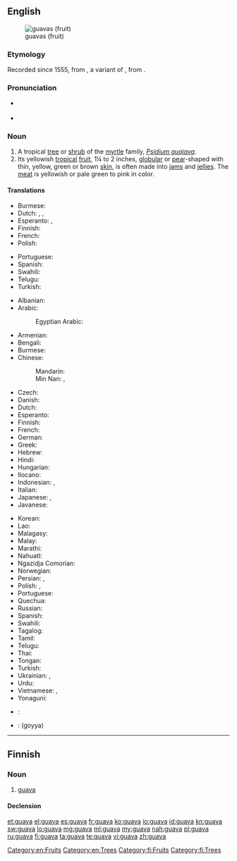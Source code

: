 ==English==
{{wikipedia}}
[[Image:Psidium guajava fruit.jpg|thumb|guavas (fruit)]]

===Etymology===
Recorded since 1555, from {{etyl|es|en}} {{term|guaya|lang=es}}, a variant of {{term|guayaba|lang=es}}, from {{etyl|arw|en}} {{term|guayabo||guava tree|lang=arw}}.

===Pronunciation===
* {{a|US}} {{IPA|/ˈɡwɑvə/}}
* {{rhymes|ɑːvə}}

===Noun===
{{en-noun}}

# A tropical [[tree]] or [[shrub]] of the [[myrtle]] family, ''[[Psidium guajava]]''.
# Its yellowish [[tropical]] [[fruit]], 1¼ to 2 inches, [[globular]] or [[pear]]-shaped with thin, yellow, green or brown [[skin]], is often made into [[jam]]s and [[jelly|jellies]]. The [[meat]] is yellowish or pale green to pink in color.

====Translations====
{{trans-top|tree or shrub}}
* Burmese: {{t|my|မာလကာပင်|tr=mà-là-kà-pin|sc=Mymr}}
* Dutch: {{t+|nl|guave}}, {{t|nl|guaveboom}}, {{t|nl|guavestruik}}
* Esperanto: {{t|eo|gujavujo}}, {{t|eo|gujavarbo}}
* Finnish: {{t+|fi|guava}}
* French: {{t+|fr|goyavier|m}}
* Polish: {{t|pl|guawa|f}}
{{trans-mid}}
* Portuguese: {{t|pt|goiabeira|f}}
* Spanish: {{t+|es|guayabo}}
* Swahili: {{t+|sw|mpera}}
* Telugu: {{t+|te|జామచెట్టు}}
* Turkish: {{t|tr|guava}}
{{trans-bottom}}

{{trans-top|fruit}}
* Albanian: {{t|sq|gujava|f}}
* Arabic: {{t|ar|غوافة|f|tr=ġuwāfa}}
*: Egyptian Arabic: {{t|arz|جوافة|f|tr=gawafa|sc=Arab}}
* Armenian: {{t|hy|գուավա|tr=guava}}
* Bengali: {{t|bn|পেয়ারা|tr=peyara|sc=Beng}}
* Burmese: {{t|my|မာလကာသီး|tr=mà-la-kà-thí|sc=Mymr}}
* Chinese:
*: Mandarin: {{t|cmn|番石榴|tr=fānshíliu|sc=Hani}}
*: Min Nan: {{t+|nan|林菝仔|tr=ná-pua̍t-á, ná-pa̍t-á|sc=Hans}}, {{t+|nan|菝仔|tr=pua̍t-á, pa̍t-á|sc=Hans}}
* Czech: {{t|cs|guava}}
* Danish: {{t|da|guava}}
* Dutch: {{t+|nl|guave}}
* Esperanto: {{t|eo|gujavo}}
* Finnish: {{t+|fi|guava}}
* French: {{t+|fr|goyave|f}}
* German: {{t+|de|Guave|f}}
* Greek: {{t|el|γκουάβα|f|tr=guáva}}
* Hebrew: {{t|he|גויאבה|f|tr=guyava|sc=Hebr}}
* Hindi: {{t|hi|अमरूद|tr=amrūd|sc=Deva}}
* Hungarian: {{t|hu|gujávafa}}
* Ilocano: {{t|ilo|bayabas}}
* Indonesian: {{t+|id|jambu batu}}, {{t+|id|jambu biji}}
* Italian: {{t|it|guava|f}}
* Japanese: {{t|ja|グアバ|tr=guaba}}, {{t|ja|グアヴァ|tr=guava|sc=Jpan}}
* Javanese: {{t|jv|jambu kluthuk}}
{{trans-mid}}
* Korean: {{t|ko|구아바|f|tr=guaba|sc=Hang}}
* Lao: {{t+|lo|ໝາກສີດາ|tr=mai sida|sc=Laoo}}
* Malagasy: {{t+|mg|goavy}}
* Malay: {{t|ms|jambu batu}}
* Marathi: {{t|mr|पेरू|tr=perū|sc=Deva}}
* Nahuatl: {{t+|nah|xālxocotl}}
* Ngazidja Comorian: {{t|zdj|pera|c5|c6}}
* Norwegian: {{t|no|guava}}
* Persian: {{t+|fa|گواوا|tr=gvâvâ|sc=fa-Arab}}, {{t+|fa|امرود|tr=amrud|sc=fa-Arab}}
* Polish: {{t|pl|gujawa|f}}, {{t|pl|guawa|f}}
* Portuguese: {{t+|pt|goiaba|f}}
* Quechua: {{t|qu|sawintu}}
* Russian: {{t+|ru|гуава|f|tr=guáva}}
* Spanish: {{t+|es|guayaba|f}}
* Swahili: {{t+|sw|pera}}
* Tagalog: {{t|tl|bayabas}}
* Tamil: {{t+|ta|கொய்யா|tr=koyyā|sc=Taml}}
* Telugu: {{t+|te|జామపండు}}
* Thai: {{t+|th|ฝรั่ง|tr=farang}}
* Tongan: {{t|to|kuava}}
* Turkish: {{t|tr|guava}}
* Ukrainian: {{t|uk|гуаява|f|tr=huajáva}}, {{t|uk|гуава|f|tr=huáva}}
* Urdu: {{t|ur|امرود|tr=amrūd|sc=ur-Arab}}
* Vietnamese: {{t+|vi|ổi}}, {{t|vi|trái ổi}}
* Yonaguni: {{t|yoi|バンシル|tr=baŋshiru}}
{{trans-bottom}}

{{checktrans-top}}
* {{ttbc|te}}: {{t+|te|జామ|tr=jaama}}
* {{ttbc|ta}}: (goyya)
{{trans-bottom}}

[[Category:en:Fruits]]
[[Category:en:Trees]]

----

==Finnish==

===Noun===
{{fi-noun}}

# [[#English|guava]]

====Declension====
{{fi-decl-kala|guav}}

[[Category:fi:Fruits]]
[[Category:fi:Trees]]

[[et:guava]]
[[el:guava]]
[[es:guava]]
[[fr:guava]]
[[ko:guava]]
[[io:guava]]
[[id:guava]]
[[kn:guava]]
[[sw:guava]]
[[lo:guava]]
[[mg:guava]]
[[ml:guava]]
[[my:guava]]
[[nah:guava]]
[[pl:guava]]
[[ru:guava]]
[[fi:guava]]
[[ta:guava]]
[[te:guava]]
[[vi:guava]]
[[zh:guava]]